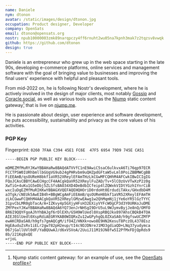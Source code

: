```yaml
---
name: Daniele
nym: dtonon
avatar: /static/images/design/dtonon.jpg
occupation: Product designer, Developer
company: OpenSats
email: dtonon@opensats.org
nostr: npub10000003zmk89narqpczy4ff6rnuht2wu05na7kpnh3mak7z2tqzsv8vwqk
github: https://github.com/dtonon
design: true
---
```


Daniele is an entrepreneur who grew up in the web space starting in the late
90s, developing e-commerce platforms, online services and management software
with the goal of bringing value to businesses and improving the final users'
experience with helpful and pleasant tools.

From mid-2022 on, he is following Nostr's development, where he is actively
involved in the design of major clients, most notably [Gossip](https://github.com/mikedilger/gossip) and [Coracle.social](https://coracle.social), as
well as various tools such as the [Njump](https://github.com/fiatjaf/njump) static content gateway[^1] that is live on
[njump.me](https://njump.me).

He is passionate about design, user experience and software development, he puts
accessibility, sustainability and privacy as the core values of his activities.

[^1]: Njump static content gateway: for an example of use, see the [OpenSats profile](https://nostr.com/npub10pensatlcfwktnvjjw2dtem38n6rvw8g6fv73h84cuacxn4c28eqyfn34f)

### PGP Key

Fingerprint: `0260 7FAA C394 45E1 FC6E  47F5 6954 79D9 745E CA51`

```
-----BEGIN PGP PUBLIC KEY BLOCK-----

mDMEZMfMuRYJKwYBBAHaRw8BAQdATVVfC1nE9AwiC5saC6ulkvxA6Ti76qp97ECR
FCCTPSW0IURhbmllbGUgVG9ub24gPHRvbm9uQHZpdGFtaW5vLml0PoiZBBMWCgBB
FiEEAmB/qsOUReH8bkf1aVR52XReylEFAmTHzLkCGwMFCQHhM4AFCwkIBwICIgIG
FQoJCAsCBBYCAwECHgcCF4AACgkQaVR52XReylFuZAD/Tv+5lCOzUvVTwXzP2z0g
XwTiG+4uKu1G5eDbj5ZLSfsBAO34XD4DeBdbICfeip4lZQWxkVIDtYGzh1YnrCiB
wxcIuDgEZMfMuRIKKwYBBAGXVQEFAQEHQHOriD0rdoHt0ErdudiTAkx/GHxdbD4M
a3Tgk/cNEUk5AwEIB4h+BBgWCgAmFiEEAmB/qsOUReH8bkf1aVR52XReylEFAmTH
zLkCGwwFCQHhM4AACgkQaVR52XReylGMzwEAwg1w2QhMqmNj1jYe6oYR5lGzTYYC
31pvCbLMR0gbTacA/A+IZKvy4p5GXjyHFsH32EXiyVYFcWOgCP3d3Y0URKoJuDME
ZMfPexYJKwYBBAHaRw8BAQdA6YQ73enJrNHSgI9DrU5uL9WJymvByjJe8nQ/OMfO
8R6I9QQYFgoAJhYhBAJgf6rDlEXh/G5H9WlUedl0XspRBQJkx897AhsCBQkB4TOA
AIEJEGlUedl0XspRdiAEGRYKAB0WIQRxZu12wGPyhgQLOZXaSA0/h9gfswUCZMfP
ewAKCRDaSA0/h9gfs7gmAQCgM/ifO4Z/HNXk+owo8E9HN2KesuT8PczOL4378Esz
HgEAuduZsRv1iELr2gw782pH2eup/tI4c9DJDNreJ1MO3gdiaQD+LNq37yudymca
067jGallUVl0dF/YaBQUwAJ/d6xVSVoA/2UuiJ11M19JN8fw5I2PfMxFDjQpRds9
8b/z21Kq8xQE
=rjoL
-----END PGP PUBLIC KEY BLOCK-----
```
